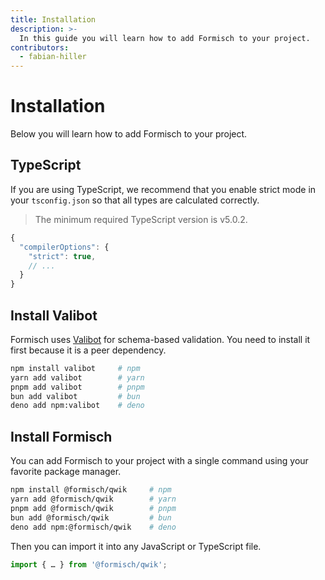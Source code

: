 ```yaml
---
title: Installation
description: >-
  In this guide you will learn how to add Formisch to your project.
contributors:
  - fabian-hiller
---
```


# Installation

Below you will learn how to add Formisch to your project.

## TypeScript

If you are using TypeScript, we recommend that you enable strict mode in your `tsconfig.json` so that all types are calculated correctly.

> The minimum required TypeScript version is v5.0.2.

```ts
{
  "compilerOptions": {
    "strict": true,
    // ...
  }
}
```

## Install Valibot

Formisch uses [Valibot](https://valibot.com/) for schema-based validation. You need to install it first because it is a peer dependency.

```bash
npm install valibot     # npm
yarn add valibot        # yarn
pnpm add valibot        # pnpm
bun add valibot         # bun
deno add npm:valibot    # deno
```

## Install Formisch

You can add Formisch to your project with a single command using your favorite package manager.

```bash
npm install @formisch/qwik     # npm
yarn add @formisch/qwik        # yarn
pnpm add @formisch/qwik        # pnpm
bun add @formisch/qwik         # bun
deno add npm:@formisch/qwik    # deno
```

Then you can import it into any JavaScript or TypeScript file.

```ts
import { … } from '@formisch/qwik';
```
